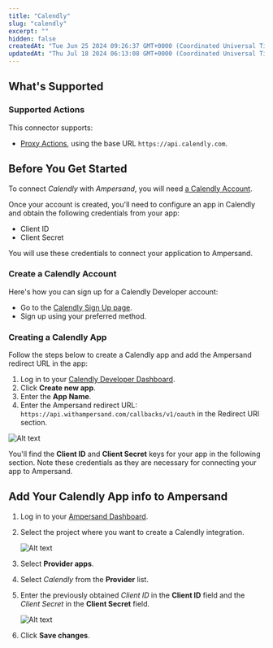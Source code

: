 ```yaml
---
title: "Calendly"
slug: "calendly"
excerpt: ""
hidden: false
createdAt: "Tue Jun 25 2024 09:26:37 GMT+0000 (Coordinated Universal Time)"
updatedAt: "Thu Jul 18 2024 06:13:08 GMT+0000 (Coordinated Universal Time)"
---
```

## What's Supported

### Supported Actions

This connector supports:
- [Proxy Actions](/proxy-actions), using the base URL `https://api.calendly.com`.

## Before You Get Started

To connect _Calendly_ with _Ampersand_, you will need [a Calendly Account](#create-a-calendly-account).

Once your account is created, you'll need to configure an app in Calendly and obtain the following credentials from your app:

- Client ID
- Client Secret

You will use these credentials to connect your application to Ampersand.

### Create a Calendly Account

Here's how you can sign up for a Calendly Developer account:

- Go to the [Calendly Sign Up page](https://login.calendly.com/signin/register).
- Sign up using your preferred method.

### Creating a Calendly App

Follow the steps below to create a Calendly app and add the Ampersand redirect URL in the app:

1. Log in to your [Calendly Developer Dashboard](https://login.calendly.com/).
2. Click **Create new app**.
3. Enter the **App Name**.
4. Enter the Ampersand redirect URL: `https://api.withampersand.com/callbacks/v1/oauth` in the Redirect URI section.

![Alt text](/images/provider-guides/a00807d-Calendly1.gif)


You'll find the **Client ID** and **Client Secret** keys for your app in the following section. Note these credentials as they are necessary for connecting your app to Ampersand.

## Add Your Calendly App info to Ampersand

1. Log in to your [Ampersand Dashboard](https://dashboard.withampersand.com).

2. Select the project where you want to create a Calendly integration.

   ![Alt text](/images/provider-guides/dd47b7a-Ampersand.png)

3. Select **Provider apps**.

4. Select _Calendly_ from the **Provider** list.

5. Enter the previously obtained _Client ID_ in the **Client ID** field and the _Client Secret_ in the **Client Secret** field.

   ![Alt text](/images/provider-guides/97fd4b8-Calendly2.gif)

6. Click **Save changes**.

